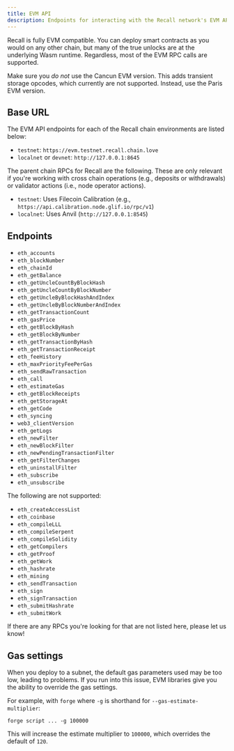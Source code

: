 ```yaml
---
title: EVM API
description: Endpoints for interacting with the Recall network's EVM API.
---
```


Recall is fully EVM compatible. You can deploy smart contracts as you would on any other chain, but
many of the true unlocks are at the underlying Wasm runtime. Regardless, most of the EVM RPC calls
are supported.

<Callout type="info">

Make sure you _do not_ use the Cancun EVM version. This adds transient storage opcodes, which
currently are not supported. Instead, use the Paris EVM version.

</Callout>

## Base URL

The EVM API endpoints for each of the Recall chain environments are listed below:

- `testnet`: `https://evm.testnet.recall.chain.love`
- `localnet` or `devnet`: `http://127.0.0.1:8645`

The parent chain RPCs for Recall are the following. These are only relevant if you're working with
cross chain operations (e.g., deposits or withdrawals) or validator actions (i.e., node operator
actions).

- `testnet`: Uses Filecoin Calibration (e.g., `https://api.calibration.node.glif.io/rpc/v1`)
- `localnet`: Uses Anvil (`http://127.0.0.1:8545`)

## Endpoints

- `eth_accounts`
- `eth_blockNumber`
- `eth_chainId`
- `eth_getBalance`
- `eth_getUncleCountByBlockHash`
- `eth_getUncleCountByBlockNumber`
- `eth_getUncleByBlockHashAndIndex`
- `eth_getUncleByBlockNumberAndIndex`
- `eth_getTransactionCount`
- `eth_gasPrice`
- `eth_getBlockByHash`
- `eth_getBlockByNumber`
- `eth_getTransactionByHash`
- `eth_getTransactionReceipt`
- `eth_feeHistory`
- `eth_maxPriorityFeePerGas`
- `eth_sendRawTransaction`
- `eth_call`
- `eth_estimateGas`
- `eth_getBlockReceipts`
- `eth_getStorageAt`
- `eth_getCode`
- `eth_syncing`
- `web3_clientVersion`
- `eth_getLogs`
- `eth_newFilter`
- `eth_newBlockFilter`
- `eth_newPendingTransactionFilter`
- `eth_getFilterChanges`
- `eth_uninstallFilter`
- `eth_subscribe`
- `eth_unsubscribe`

The following are not supported:

- `eth_createAccessList`
- `eth_coinbase`
- `eth_compileLLL`
- `eth_compileSerpent`
- `eth_compileSolidity`
- `eth_getCompilers`
- `eth_getProof`
- `eth_getWork`
- `eth_hashrate`
- `eth_mining`
- `eth_sendTransaction`
- `eth_sign`
- `eth_signTransaction`
- `eth_submitHashrate`
- `eth_submitWork`

<Callout type="info">

If there are any RPCs you're looking for that are not listed here, please let us know!

</Callout>

## Gas settings

When you deploy to a subnet, the default gas parameters used may be too low, leading to problems. If
you run into this issue, EVM libraries give you the ability to override the gas settings.

For example, with `forge` where `-g` is shorthand for `--gas-estimate-multiplier`:

```
forge script ... -g 100000
```

This will increase the estimate multiplier to `100000`, which overrides the default of `120`.
